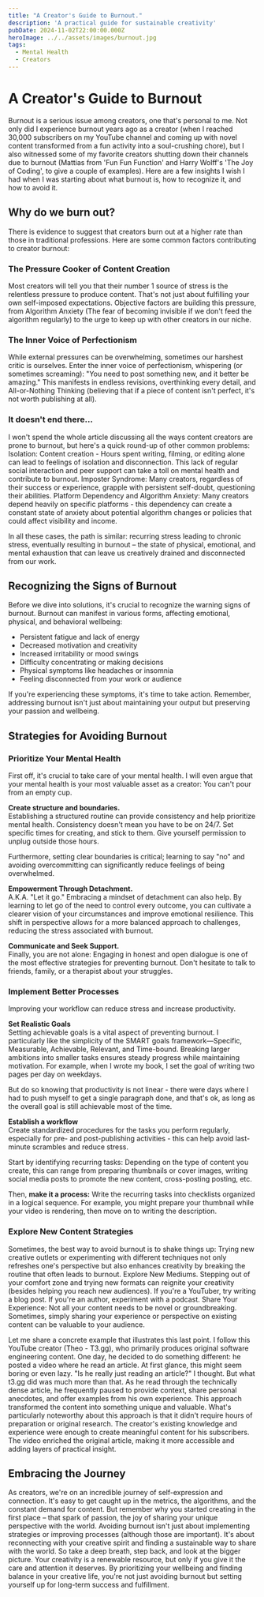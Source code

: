 ```yaml
---
title: "A Creator's Guide to Burnout."
description: 'A practical guide for sustainable creativity'
pubDate: 2024-11-02T22:00:00.000Z
heroImage: ../../assets/images/burnout.jpg
tags:
  - Mental Health
  - Creators
---
```


# A Creator's Guide to Burnout

Burnout is a serious issue among creators, one that's personal to me. Not only did I experience burnout years ago as a creator (when I reached 30,000 subscribers on my YouTube channel and coming up with novel content transformed from a fun activity into a soul-crushing chore), but I also witnessed some of my favorite creators shutting down their channels due to burnout (Mattias from 'Fun Fun Function' and Harry Wolff's 'The Joy of Coding', to give a couple of examples).
Here are a few insights I wish I had when I was starting about what burnout is, how to recognize it, and how to avoid it.

## Why do we burn out?

There is evidence to suggest that creators burn out at a higher rate than those in traditional professions. Here are some common factors contributing to creator burnout:

### The Pressure Cooker of Content Creation

Most creators will tell you that their number 1 source of stress is the relentless pressure to produce content. That's not just about fulfilling your own self-imposed expectations. Objective factors are building this pressure, from Algorithm Anxiety (The fear of becoming invisible if we don't feed the algorithm regularly) to the urge to keep up with other creators in our niche.

### The Inner Voice of Perfectionism

While external pressures can be overwhelming, sometimes our harshest critic is ourselves. Enter the inner voice of perfectionism, whispering (or sometimes screaming): "You need to post something new, and it better be amazing."
This manifests in endless revisions, overthinking every detail, and All-or-Nothing Thinking (believing that if a piece of content isn't perfect, it's not worth publishing at all).

### It doesn't end there...

I won't spend the whole article discussing all the ways content creators are prone to burnout, but here's a quick round-up of other common problems:
Isolation: Content creation - Hours spent writing, filming, or editing alone can lead to feelings of isolation and disconnection. This lack of regular social interaction and peer support can take a toll on mental health and contribute to burnout.
Imposter Syndrome: Many creators, regardless of their success or experience, grapple with persistent self-doubt, questioning their abilities.
Platform Dependency and Algorithm Anxiety: Many creators depend heavily on specific platforms - this dependency can create a constant state of anxiety about potential algorithm changes or policies that could affect visibility and income.

In all these cases, the path is similar: recurring stress leading to chronic stress, eventually resulting in burnout – the state of physical, emotional, and mental exhaustion that can leave us creatively drained and disconnected from our work.

## Recognizing the Signs of Burnout

Before we dive into solutions, it's crucial to recognize the warning signs of burnout. Burnout can manifest in various forms, affecting emotional, physical, and behavioral wellbeing:

- Persistent fatigue and lack of energy
- Decreased motivation and creativity
- Increased irritability or mood swings
- Difficulty concentrating or making decisions
- Physical symptoms like headaches or insomnia
- Feeling disconnected from your work or audience

If you're experiencing these symptoms, it's time to take action. Remember, addressing burnout isn't just about maintaining your output but preserving your passion and wellbeing.

## Strategies for Avoiding Burnout

### Prioritize Your Mental Health

First off, it's crucial to take care of your mental health. I will even argue that your mental health is your most valuable asset as a creator: You can't pour from an empty cup.

**Create structure and boundaries.**  
 Establishing a structured routine can provide consistency and help prioritize mental health. Consistency doesn't mean you have to be on 24/7. Set specific times for creating, and stick to them. Give yourself permission to unplug outside those hours.

Furthermore, setting clear boundaries is critical; learning to say "no" and avoiding overcommitting can significantly reduce feelings of being overwhelmed.

**Empowerment Through Detachment.**  
 A.K.A. "Let it go."
Embracing a mindset of detachment can also help. By learning to let go of the need to control every outcome, you can cultivate a clearer vision of your circumstances and improve emotional resilience. This shift in perspective allows for a more balanced approach to challenges, reducing the stress associated with burnout.

**Communicate and Seek Support.**  
 Finally, you are not alone: Engaging in honest and open dialogue is one of the most effective strategies for preventing burnout. Don't hesitate to talk to friends, family, or a therapist about your struggles.

### Implement Better Processes

Improving your workflow can reduce stress and increase productivity.

**Set Realistic Goals**  
 Setting achievable goals is a vital aspect of preventing burnout. I particularly like the simplicity of the SMART goals framework—Specific, Measurable, Achievable, Relevant, and Time-bound. Breaking larger ambitions into smaller tasks ensures steady progress while maintaining motivation. For example, when I wrote my book, I set the goal of writing two pages per day on weekdays.

But do so knowing that productivity is not linear - there were days where I had to push myself to get a single paragraph done, and that's ok, as long as the overall goal is still achievable most of the time.

**Establish a workflow**  
 Create standardized procedures for the tasks you perform regularly, especially for pre- and post-publishing activities - this can help avoid last-minute scrambles and reduce stress.

Start by identifying recurring tasks: Depending on the type of content you create, this can range from preparing thumbnails or cover images, writing social media posts to promote the new content, cross-posting posting, etc.

Then, **make it a process:** Write the recurring tasks into checklists organized in a logical sequence. For example, you might prepare your thumbnail while your video is rendering, then move on to writing the description.

### Explore New Content Strategies

Sometimes, the best way to avoid burnout is to shake things up: Trying new creative outlets or experimenting with different techniques not only refreshes one's perspective but also enhances creativity by breaking the routine that often leads to burnout.
Explore New Mediums. Stepping out of your comfort zone and trying new formats can reignite your creativity (besides helping you reach new audiences). If you're a YouTuber, try writing a blog post. If you're an author, experiment with a podcast.
Share Your Experience: Not all your content needs to be novel or groundbreaking. Sometimes, simply sharing your experience or perspective on existing content can be valuable to your audience.

Let me share a concrete example that illustrates this last point. I follow this YouTube creator (Theo - T3.gg), who primarily produces original software engineering content. One day, he decided to do something different: he posted a video where he read an article.
At first glance, this might seem boring or even lazy. "Is he really just reading an article?" I thought. But what t3.gg did was much more than that. As he read through the technically dense article, he frequently paused to provide context, share personal anecdotes, and offer examples from his own experience. This approach transformed the content into something unique and valuable.
What's particularly noteworthy about this approach is that it didn't require hours of preparation or original research. The creator's existing knowledge and experience were enough to create meaningful content for his subscribers. The video enriched the original article, making it more accessible and adding layers of practical insight.

## Embracing the Journey

As creators, we're on an incredible journey of self-expression and connection. It's easy to get caught up in the metrics, the algorithms, and the constant demand for content. But remember why you started creating in the first place – that spark of passion, the joy of sharing your unique perspective with the world.
Avoiding burnout isn't just about implementing strategies or improving processes (although those are important). It's about reconnecting with your creative spirit and finding a sustainable way to share with the world.
So take a deep breath, step back, and look at the bigger picture. Your creativity is a renewable resource, but only if you give it the care and attention it deserves. By prioritizing your wellbeing and finding balance in your creative life, you're not just avoiding burnout but setting yourself up for long-term success and fulfillment.
